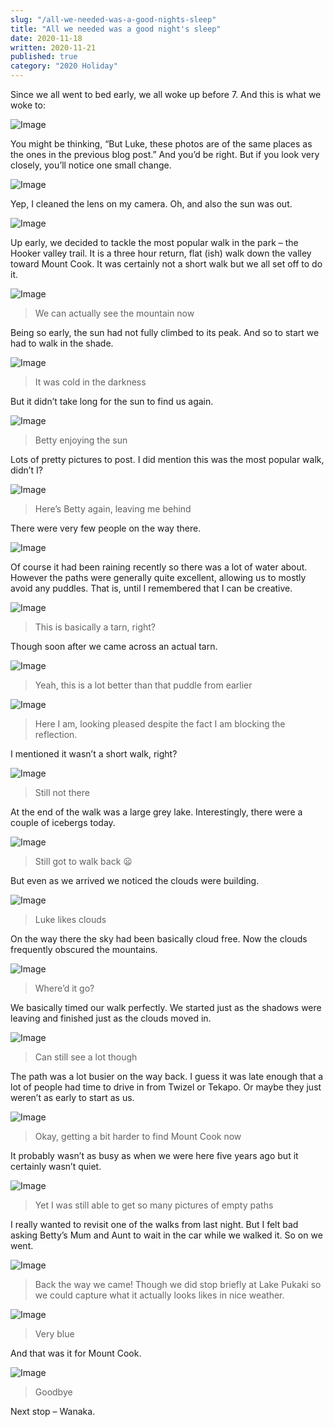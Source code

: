 ```yaml
---
slug: "/all-we-needed-was-a-good-nights-sleep"
title: "All we needed was a good night's sleep"
date: 2020-11-18
written: 2020-11-21
published: true
category: "2020 Holiday"
---
```


Since we all went to bed early, we all woke up before 7. And this is what we woke to:

![Image](img_20201118_074750.jpg)

You might be thinking, “But Luke, these photos are of the same places as the ones in the previous blog post.” And you’d be right. But if you look very closely, you’ll notice one small change.

![Image](img_20201118_080550.jpg)

Yep, I cleaned the lens on my camera. Oh, and also the sun was out.

![Image](img_20201118_080249.jpg)

Up early, we decided to tackle the most popular walk in the park – the Hooker valley trail. It is a three hour return, flat (ish) walk down the valley toward Mount Cook. It was certainly not a short walk but we all set off to do it.

![Image](img_20201118_080812.jpg)

> We can actually see the mountain now

Being so early, the sun had not fully climbed to its peak. And so to start we had to walk in the shade.

![Image](img_20201118_081537.jpg)

> It was cold in the darkness

But it didn’t take long for the sun to find us again.

![Image](img_20201118_083957.jpg)

> Betty enjoying the sun

Lots of pretty pictures to post. I did mention this was the most popular walk, didn’t I?

![Image](img_20201118_090315.jpg)

> Here’s Betty again, leaving me behind

There were very few people on the way there.

![Image](img_20201118_090704.jpg)

Of course it had been raining recently so there was a lot of water about. However the paths were generally quite excellent, allowing us to mostly avoid any puddles. That is, until I remembered that I can be creative.

![Image](img_20201118_091225.jpg)

> This is basically a tarn, right?

Though soon after we came across an actual tarn.

![Image](img_20201118_092052.jpg)

> Yeah, this is a lot better than that puddle from earlier

![Image](img_20201118_092103.jpg)

> Here I am, looking pleased despite the fact I am blocking the reflection.

I mentioned it wasn’t a short walk, right?

![Image](img_20201118_092626.jpg)

> Still not there

At the end of the walk was a large grey lake. Interestingly, there were a couple of icebergs today.

![Image](img_20201118_093822.jpg)

> Still got to walk back 😦

But even as we arrived we noticed the clouds were building.

![Image](img_20201118_093850.jpg)

> Luke likes clouds

On the way there the sky had been basically cloud free. Now the clouds frequently obscured the mountains.

![Image](img_20201118_095720.jpg)

> Where’d it go?

We basically timed our walk perfectly. We started just as the shadows were leaving and finished just as the clouds moved in.

![Image](img_20201118_100430.jpg)

> Can still see a lot though

The path was a lot busier on the way back. I guess it was late enough that a lot of people had time to drive in from Twizel or Tekapo. Or maybe they just weren’t as early to start as us.

![Image](img_20201118_101647.jpg)

> Okay, getting a bit harder to find Mount Cook now

It probably wasn’t as busy as when we were here five years ago but it certainly wasn’t quiet.

![Image](img_20201118_103511.jpg)

> Yet I was still able to get so many pictures of empty paths

I really wanted to revisit one of the walks from last night. But I felt bad asking Betty’s Mum and Aunt to wait in the car while we walked it. So on we went.

![Image](img_20201118_110100.jpg)

> Back the way we came\!
Though we did stop briefly at Lake Pukaki so we could capture what it actually looks likes in nice weather.

![Image](img_20201118_113619.jpg)

> Very blue

And that was it for Mount Cook.

![Image](img_20201118_113645.jpg)

> Goodbye

Next stop – Wanaka.